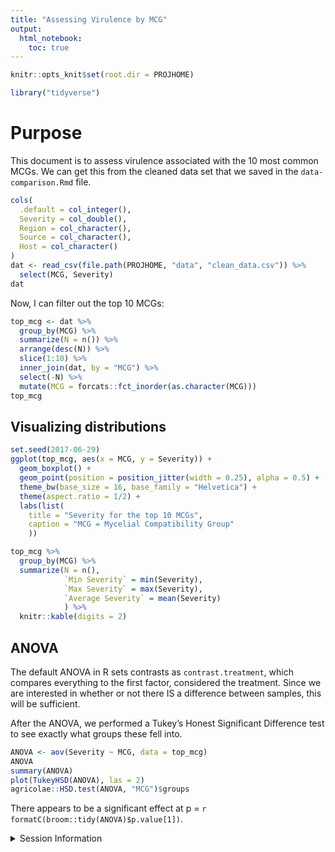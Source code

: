 ```yaml
---
title: "Assessing Virulence by MCG"
output: 
  html_notebook:
    toc: true
---
```


```r
knitr::opts_knit$set(root.dir = PROJHOME)
```

```r
library("tidyverse")
```

# Purpose

This document is to assess virulence associated with the 10 most common MCGs. We
can get this from the cleaned data set that we saved in the
`data-comparison.Rmd` file.

```r
cols(
  .default = col_integer(),
  Severity = col_double(),
  Region = col_character(),
  Source = col_character(),
  Host = col_character()
)
dat <- read_csv(file.path(PROJHOME, "data", "clean_data.csv")) %>%
  select(MCG, Severity)
dat
```

Now, I can filter out the top 10 MCGs:

```r
top_mcg <- dat %>% 
  group_by(MCG) %>%
  summarize(N = n()) %>%
  arrange(desc(N)) %>%
  slice(1:10) %>% 
  inner_join(dat, by = "MCG") %>%
  select(-N) %>%
  mutate(MCG = forcats::fct_inorder(as.character(MCG)))
top_mcg
```

## Visualizing distributions

```r
set.seed(2017-06-29)
ggplot(top_mcg, aes(x = MCG, y = Severity)) +
  geom_boxplot() +
  geom_point(position = position_jitter(width = 0.25), alpha = 0.5) +
  theme_bw(base_size = 16, base_family = "Helvetica") +
  theme(aspect.ratio = 1/2) +
  labs(list(
    title = "Severity for the top 10 MCGs",
    caption = "MCG = Mycelial Compatibility Group"
    ))
```

```r
top_mcg %>% 
  group_by(MCG) %>%
  summarize(N = n(), 
            `Min Severity` = min(Severity),
            `Max Severity` = max(Severity),
            `Average Severity` = mean(Severity)
            ) %>%
  knitr::kable(digits = 2)
```


## ANOVA

The default ANOVA in R sets contrasts as `contrast.treatment`, which compares
everything to the first factor, considered the treatment. Since we are
interested in whether or not there IS a difference between samples, this will
be sufficient.

After the ANOVA, we performed a Tukey's Honest Significant Difference test to
see exactly what groups these fell into.

```r
ANOVA <- aov(Severity ~ MCG, data = top_mcg)
ANOVA
summary(ANOVA)
plot(TukeyHSD(ANOVA), las = 2)
agricolae::HSD.test(ANOVA, "MCG")$groups
```

There appears to be a significant effect at p = `r formatC(broom::tidy(ANOVA)$p.value[1])`.


<details>
<summary>Session Information</summary>

```r
options(width = 100)
devtools::session_info()
```

</details>
